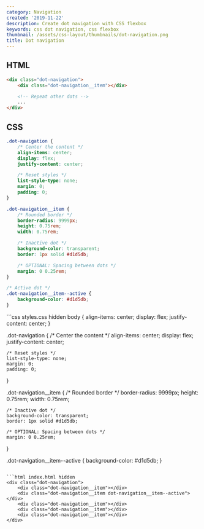 ```yaml
---
category: Navigation
created: '2019-11-22'
description: Create dot navigation with CSS flexbox
keywords: css dot navigation, css flexbox
thumbnail: /assets/css-layout/thumbnails/dot-navigation.png
title: Dot navigation
---
```


## HTML

```html index.html
<div class="dot-navigation">
    <div class="dot-navigation__item"></div>

    <!-- Repeat other dots -->
    ...
</div>
```

## CSS

```css styles.css
.dot-navigation {
    /* Center the content */
    align-items: center;
    display: flex;
    justify-content: center;

    /* Reset styles */
    list-style-type: none;
    margin: 0;
    padding: 0;
}

.dot-navigation__item {
    /* Rounded border */
    border-radius: 9999px;
    height: 0.75rem;
    width: 0.75rem;

    /* Inactive dot */
    background-color: transparent;
    border: 1px solid #d1d5db;

    /* OPTIONAL: Spacing between dots */
    margin: 0 0.25rem;
}

/* Active dot */
.dot-navigation__item--active {
    background-color: #d1d5db;
}
```

<Playground>
```css styles.css hidden
body {
    align-items: center;
    display: flex;
    justify-content: center;
}

.dot-navigation {
    /* Center the content */
    align-items: center;
    display: flex;
    justify-content: center;

    /* Reset styles */
    list-style-type: none;
    margin: 0;
    padding: 0;
}

.dot-navigation__item {
    /* Rounded border */
    border-radius: 9999px;
    height: 0.75rem;
    width: 0.75rem;

    /* Inactive dot */
    background-color: transparent;
    border: 1px solid #d1d5db;

    /* OPTIONAL: Spacing between dots */
    margin: 0 0.25rem;
}

.dot-navigation__item--active {
    background-color: #d1d5db;
}
```

```html index.html hidden
<div class="dot-navigation">
    <div class="dot-navigation__item"></div>
    <div class="dot-navigation__item dot-navigation__item--active"></div>
    <div class="dot-navigation__item"></div>
    <div class="dot-navigation__item"></div>
    <div class="dot-navigation__item"></div>
</div>
```
</Playground>
